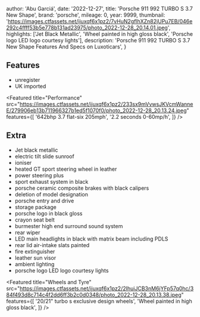 
  author: 'Abu Garciá',
  date: '2022-12-27',
  title: 'Porsche 911 992 TURBO S 3.7 New Shape',
  brand: 'porsche',
  mileage: 0,
  year: 9999,
  thumbnail: 'https://images.ctfassets.net/ijuxqf6x1pz2/7vHuN2gflhXZn82jUPu7EB/046e292c4ffff53b5e778b131ad23975/photo_2022-12-28_20.14.01.jpeg',
  highlights: ['Jet Black Metallic', 'Wheel painted in high gloss black', 'Porsche logo LED logo courtesy lights'],
  description:
    'Porsche 911 992 TURBO S 3.7 New Shape Features And Specs on Luxoticars',
}


## Features
- unregister
- UK imported

<Featured
  title="Performance"
  src="https://images.ctfassets.net/ijuxqf6x1pz2/233sx9mVvwsJKVcmWanneE/279906eb13b711966327b1ed5f1070f0/photo_2022-12-28_20.13.24.jpeg"
  features={[
    '642bhp 3.7 flat-six 205mph',
    '2.2 seconds 0-60mp/h',
  ]}
/>

## Extra
+ Jet black metallic
+ electric tilt slide sunroof
+ ioniser
+ heated GT sport steering wheel in leather  
+ power steering plus
+ sport exhaust system in black
+ porsche ceramic composite brakes with black calipers 
+ deletion of model designation 
+ porsche entry and drive
+ storage package
+ porsche logo in black gloss
+ crayon seat belt 
+ burmester high end surround sound system
+ rear wiper 
+ LED main headlights in black with matrix beam including PDLS
+ rear lid air-intake slats painted 
+ fire extinguisher 
+ leather sun visor 
+ ambient lighting 
+ porsche logo LED logo courtesy lights

<Featured
  title="Wheels and Tyre"
  src="https://images.ctfassets.net/ijuxqf6x1pz2/2IhuiJCB3nM6jYFp57q0hc/384f493d8c714c4f2dd6ff3b2c0d0348/photo_2022-12-28_20.13.38.jpeg"
  features={[
    '20/21" turbo s exclusive design wheels',
    'Wheel painted in high gloss black',
  ]}
/>